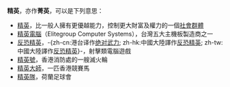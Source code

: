 {{noteTA
|1=zh-cn:反恐精英; zh-hk:絕對武力; zh-tw:絕對武力;
}}
'''精英'''，亦作'''菁英'''，可以是下列意思：

* [[精英|精英]]，比一般人擁有更優越能力，控制更大財富及權力的一個[[社會群體|社會群體]]
* [[精英電腦|精英電腦]]（Elitegroup Computer Systems），台灣五大主機板製造商之一
* [[反恐精英|反恐精英]]，-{zh-cn:港台译作[[绝对武力|绝对武力]]; zh-hk:中國大陸譯作[[反恐精英|反恐精英]]; zh-tw:中國大陸譯作[[反恐精英|反恐精英]]}-，射擊類電腦遊戲
* [[精英號|精英號]]，香港消防處的一艘滅火輪
* [[精英大師|精英大師]]，一匹香港競賽馬
* [[精英隊|精英隊]]，荷蘭足球會

{{disambig|cat=二字消歧義}}